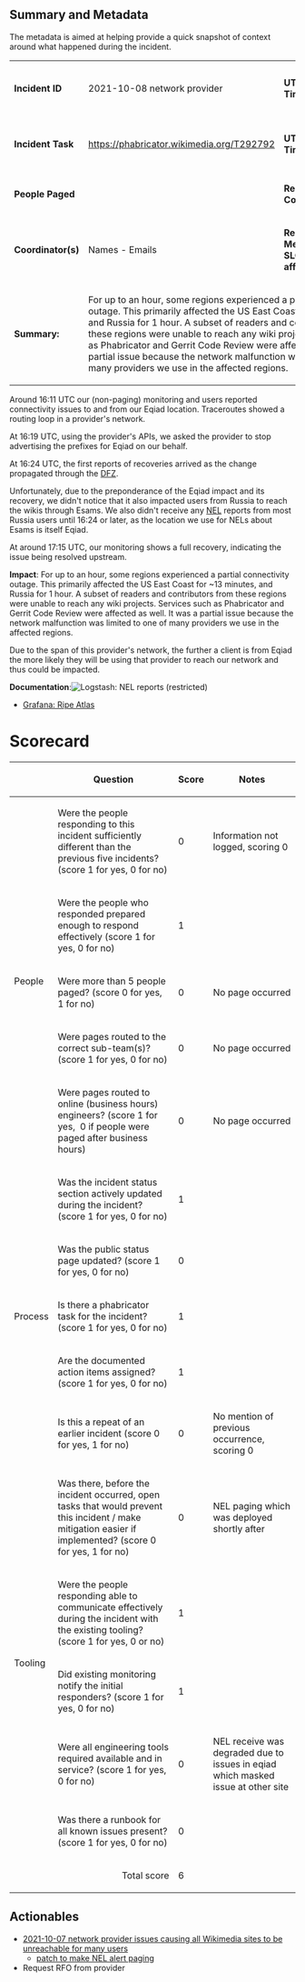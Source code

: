 {{irdoc|status=review}} <!--
The status field should be one of:
* {{irdoc|status=draft}} - Initial status. When you're happy with the state of your draft, change it to status=review.
* {{irdoc|status=review}} - The incident review working group will contact you then to finalise the report. See also the steps on [[Incident documentation]].
* {{irdoc|status=final}}
-->

==Summary and Metadata==
The metadata is aimed at helping provide a quick snapshot of context around what happened during the incident.
{| class="wikitable"
|'''Incident ID'''
|2021-10-08 network provider
|'''UTC Start Timestamp:''' 
|YYYY-MM-DD hh:mm:ss 
|-
|'''Incident Task'''
| https://phabricator.wikimedia.org/T292792 
|'''UTC End Timestamp''' 
|YYYY-MM-DD hh:mm:ss 
|-
|'''People Paged'''
|<amount of people>
|'''Responder Count'''
|<amount of people>
|-
| '''Coordinator(s)'''
|Names - Emails 
|'''Relevant Metrics / SLO(s) affected'''
|Relevant metrics
% error budget
|-
|'''Summary:''' 
| colspan="3" |For up to an hour, some regions experienced a partial connectivity outage. This primarily affected the US East Coast for ~13 minutes, and Russia for 1 hour. A subset of readers and contributors from these regions were unable to reach any wiki projects. Services such as Phabricator and Gerrit Code Review were affected as well. It was a partial issue because the network malfunction was limited to one of many providers we use in the affected regions. 
|}Around 16:11 UTC our (non-paging) monitoring and users reported connectivity issues to and from our Eqiad location. Traceroutes showed a routing loop in a provider's network.

At 16:19 UTC, using the provider's APIs, we asked the provider to stop advertising the prefixes for Eqiad on our behalf.

At 16:24 UTC, the first reports of recoveries arrived as the change propagated through the [[:en:Default-free_zone|DFZ]].

Unfortunately, due to the preponderance of the Eqiad impact and its recovery, we didn't notice that it also impacted users from Russia to reach the wikis through Esams.  We also didn't receive any [[NEL]] reports from most Russia users until 16:24 or later, as the location we use for NELs about Esams is itself Eqiad. 

At around 17:15 UTC, our monitoring shows a full recovery, indicating the issue being resolved upstream.

'''Impact''': For up to an hour, some regions experienced a partial connectivity outage. This primarily affected the US East Coast for ~13 minutes, and Russia for 1 hour. A subset of readers and contributors from these regions were unable to reach any wiki projects. Services such as Phabricator and Gerrit Code Review were affected as well. It was a partial issue because the network malfunction was limited to one of many providers we use in the affected regions.

Due to the span of this provider's network, the further a client is from Eqiad the more likely they will be using that provider to reach our network and thus could be impacted.<!-- Reminder: No private information on this page! -->

'''Documentation''':[[File:Screenshot 2021-10-08 at 08-23-35 NEL (Network Error Logging) - Elastic.png|none|thumb|[https://logstash.wikimedia.org/goto/93cb07d63964e0271ecf8eece8845a7b Logstash: NEL reports (restricted)]]]
*[https://grafana.wikimedia.org/d/K1qm1j-Wz/ripe-atlas?var-datasource=eqiad%20prometheus%2Fops&var-target_site=All&var-ip_version=ipv4&var-country_code=All&var-asn=All&from=1633620224947&to=1633632035019 Grafana: Ripe Atlas]
=Scorecard=
{| class="wikitable"
!
!Question 
!Score
!Notes
|-
! rowspan="5" |People
|Were the people responding to this incident sufficiently different than the previous five incidents? (score 1 for yes, 0 for no)
|0
|Information not logged, scoring 0
|-
|Were the people who responded prepared enough to respond effectively (score 1 for yes, 0 for no)
|1
|
|-
|Were more than 5 people paged? (score 0 for yes, 1 for no)
|0
|No page occurred
|-
| Were pages routed to the correct sub-team(s)? (score 1 for yes, 0 for no)
|0
|No page occurred
|-
|Were pages routed to online (business hours) engineers? (score 1 for yes,  0 if people were paged after business hours)
|0
|No page occurred
|-
! rowspan="5" |Process 
|Was the incident status section actively updated during the incident? (score 1 for yes, 0 for no)
|1
|
|-
| Was the public status page updated? (score 1 for yes, 0 for no)
|0
|
|-
|Is there a phabricator task for the incident? (score 1 for yes, 0 for no)
|1
|
|-
|Are the documented action items assigned?  (score 1 for yes, 0 for no)
|1
|
|-
|Is this a repeat of an earlier incident (score 0 for yes, 1 for no)
|0
|No mention of previous occurrence, scoring 0
|-
! rowspan="5" |Tooling
|Was there, before the incident occurred, open tasks that would prevent this incident / make mitigation easier if implemented? (score 0 for yes, 1 for no) 
|0
|NEL paging which was deployed shortly after
|-
|Were the people responding able to communicate effectively during the incident with the existing tooling? (score 1 for yes, 0 or no)
|1
|
|-
|Did existing monitoring notify the initial responders? (score 1 for yes, 0 for no)
|1
|
|-
|Were all engineering tools required available and in service? (score 1 for yes, 0 for no)
|0
|NEL receive was degraded due to issues in eqiad which masked issue at other site 
|-
|Was there a runbook for all known issues present? (score 1 for yes, 0 for no)
|0
|
|-
! colspan="2" align="right" |Total score
|6
|
|}
==Actionables==
*[[phab:T292792|2021-10-07 network provider issues causing all Wikimedia sites to be unreachable for many users]]
**[[gerrit:c/operations/puppet/+/727594|patch to make NEL alert paging]]
*Request RFO from provider